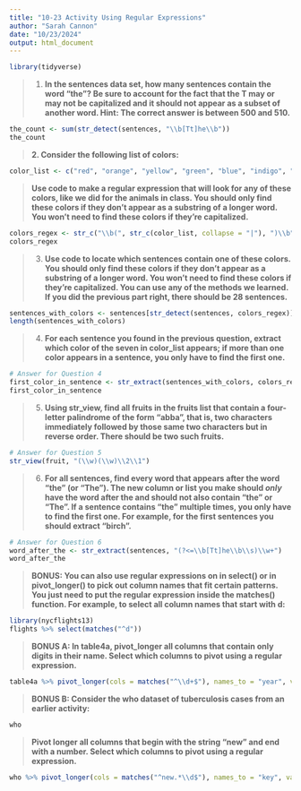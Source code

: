 ```yaml
---
title: "10-23 Activity Using Regular Expressions"
author: "Sarah Cannon"
date: "10/23/2024"
output: html_document
---
```


```r
library(tidyverse)
```

> 1.  **In the sentences data set, how many sentences contain the word "the"? Be sure to account for the fact that the T may or may not be capitalized and it should not appear as a subset of another word. Hint: The correct answer is between 500 and 510.**

```r
the_count <- sum(str_detect(sentences, "\\b[Tt]he\\b"))
the_count
```

> **2. Consider the following list of colors: **

```r
color_list <- c("red", "orange", "yellow", "green", "blue", "indigo", "violet")
```

> **Use code to make a regular expression that will look for any of these colors, like we did for the animals in class. You should only find these colors if they don't appear as a substring of a longer word. You won't need to find these colors if they're capitalized. **

```r
colors_regex <- str_c("\\b(", str_c(color_list, collapse = "|"), ")\\b")
colors_regex
```

> 3. **Use code to locate which sentences contain one of these colors. You should only find these colors if they don't appear as a substring of a longer word. You won't need to find these colors if they're capitalized. You can use any of the methods we learned. If you did the previous part right, there should be 28 sentences. **

```r
sentences_with_colors <- sentences[str_detect(sentences, colors_regex)]
length(sentences_with_colors)
```

> 4. **For each sentence you found in the previous question, extract which color of the seven in color_list appears; if more than one color appears in a sentence, you only have to find the first one.**

```r
# Answer for Question 4
first_color_in_sentence <- str_extract(sentences_with_colors, colors_regex)
first_color_in_sentence
```

> 5. **Using str_view, find all fruits in the fruits list that contain a four-letter palindrome of the form "abba", that is, two characters immediately followed by those same two characters but in reverse order. There should be two such fruits.**

```r
# Answer for Question 5
str_view(fruit, "(\\w)(\\w)\\2\\1")
```

> 6. **For all sentences, find every word that appears after the word "the" (or "The").  The new column or list you make should *only* have the word after the and should not also contain "the" or "The". If a sentence contains "the" multiple times, you only have to find the first one. For example, for the first sentences you should extract "birch".**

```r
# Answer for Question 6
word_after_the <- str_extract(sentences, "(?<=\\b[Tt]he\\b\\s)\\w+")
word_after_the
```

> **BONUS: You can also use regular expressions on in select() or in pivot_longer() to pick out column names that fit certain patterns. You just need to put the regular expression inside the matches() function. For example, to select all column names that start with d:** 

```r
library(nycflights13)
flights %>% select(matches("^d"))
```

> **BONUS A: In table4a, pivot_longer all columns that contain only digits in their name. Select which columns to pivot using a regular expression.**

```r
table4a %>% pivot_longer(cols = matches("^\\d+$"), names_to = "year", values_to = "cases")
```

> **BONUS B: Consider the who dataset of tuberculosis cases from an earlier activity:**

```r
who
```

> **Pivot longer all columns that begin with the string "new" and end with a number. Select which columns to pivot using a regular expression. **

```r
who %>% pivot_longer(cols = matches("^new.*\\d$"), names_to = "key", values_to = "cases")
```
